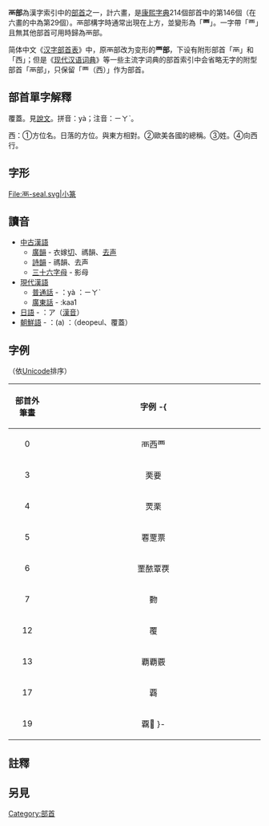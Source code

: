 {{Kangxi Radical Infobox|146|uni=897E
|meaning=覆蓋、[[西|西]]
|prev=衣
|next=見
|pny= yà
|bopo= ㄧㄚˋ
|wade= ya4
|jyutping= kaa1, aa3
|yale= ka1, a3
|hi= アカ, エケ aka, eke<br/>おおう oou
|kanji= 西 nishi (にし)
|hang= 덮을 deopeul
|hanja= 아 a
}}

'''襾部'''為漢字索引中的[[部首|部首]]之一，計六畫，是[[康熙字典|康熙字典]]214個部首中的第146個（在六畫的中為第29個）。襾部構字時通常出現在上方，並變形為「'''覀'''」。一字帶「覀」且無其他部首可用時歸為襾部。

简体中文《[[汉字部首表|汉字部首表]]》中，原襾部改为变形的'''覀部'''，下设有附形部首「襾」和「西」；但是《[[现代汉语词典|现代汉语词典]]》等一些主流字词典的部首索引中会省略无字的附型部首「襾部」，只保留「覀（西）」作为部首。

== 部首單字解釋 ==

覆蓋。見[[說文|說文]]。拼音：yà；注音：ㄧㄚˋ。

西：①方位名。日落的方位。與東方相對。②歐美各國的總稱。③姓。④向西行。

== 字形 ==
<gallery>
File:襾-seal.svg|小篆
</gallery>

== 讀音 ==
*[[中古漢語|中古漢語]]
**[[廣韻|廣韻]] - 衣嫁[[反切|切]]、禡韻、[[去声|去声]]
**[[詩韻|詩韻]] - 禡韻、去声
**[[三十六字母|三十六字母]] - 影母
*[[現代漢語|現代漢語]]
**[[普通話|普通話]] - {{Smaller|[[拼音|拼音]]}}：yà {{Smaller|[[注音符号|注音]]}}：ㄧㄚˋ
**[[廣東話|廣東話]] - {{Smaller|[[粵拼|粵拼]]}}:kaa1 
*[[日語|日語]] - {{Smaller|[[音讀|音讀]]}}：ア（[[漢音|漢音]]）
*[[朝鮮語|朝鮮語]] - {{Smaller|音}}：{{lang|ko|아}}(a) {{Smaller|訓}}：{{lang|ko|덮을}}（deopeul、覆蓋）

==字例==
（依[[Unicode|Unicode]]排序）
{| class="wikitable"
! align="center"width="15%"| 部首外筆畫
! align="center"width="85%"| 字例
-{
|----
|0 || 襾西覀
|----
|3 || 䙲要
|----
|4 || 䙳栗
|----
|5 || 䙴覂票
|----
|6 || 䙵䙶覃覄
|----
|7 || 覅
|----
|12 || 覆
|----
|13 || 覇覇覈
|----
|17 || 覉
|----
|19 || 覊𧠅
}-
|}

== 註釋 ==
{{NoteFoot}}

==另見==
{{wiktionary|襾}}

{{康熙部首}}
{{简体中文部首}}
{{lang-stub}}

[[Category:部首|Category:部首]]